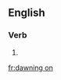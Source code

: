 ==English==

===Verb===
{{head|en|present participle}}

# {{present participle of|dawn on|lang=en}}

[[fr:dawning on]]